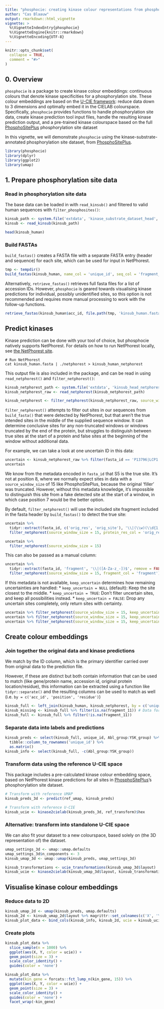 ```yaml
---
title: "phosphocie: creating kinase colour representations from phosphosites"
author: "Cas Blaauw"
output: rmarkdown::html_vignette
vignette: >
  %\VignetteIndexEntry{phosphocie}
  %\VignetteEngine{knitr::rmarkdown}
  %\VignetteEncoding{UTF-8}
---
```


```r
knitr::opts_chunk$set(
  collapse = TRUE,
  comment = "#>"
)
```

## 0. Overview
`phosphocie` is a package to create kinase colour embeddings: continuous colours that 
denote kinase specificities for a phosphorylation site. These colour embeddings are
based on the [U-CIE framework](https://doi.org/10.1101/2021.12.02.470966):
reduce data down to 3 dimensions and optimally embed it in the CIELAB colourspace.
Specifically, `phosphocie` provides functions to handle phosphorylation site data,
create kinase prediction tool input files, handle the resulting kinase prediction output,
and a pre-trained kinase colourspace based on the full 
[PhosphoSitePlus](https://www.phosphosite.org/) phosphorylation site dataset

In this vignette, we will demonstrate `phosphocie` using the kinase-substrate-annotated 
phosphorylation site dataset, from [PhosphoSitePlus](https://www.phosphosite.org/). 

```r
library(phosphocie)
library(dplyr)
library(ggplot2)
library(umap)
```

## 1. Prepare phosphorylation site data
### Read in phosphorylation site data


The base data can be loaded in with `read_kinsub()` and filtered to valid human sequences
with `filter_phosphosites()`:

```r
kinsub_path <- system.file('extdata', 'kinase_substrate_dataset_head', package = 'phosphocie')
kinsub <- read_kinsub(kinsub_path)

head(kinsub_human)
```

### Build FASTAs
`build_fastas()` creates a FASTA file with a separate FASTA entry (header and sequence)
for each site, which can be used for input in NetPhorest. 

```r
tmp <- tempdir()
build_fastas(kinsub_human, name_col = 'unique_id', seq_col = 'fragment_15', path = file.path(tmp, 'kinsub_human_peptides.fasta'))
```

Alternatively, `retrieve_fastas()` retrieves full fasta files for a list of accession IDs.
However, `phosphocie` is geared towards visualising kinase predictions for individual, 
possibly unidentified sites, so this option is not recommended and requires more manual processing
to work with the follow-up functions.

```r
retrieve_fastas(kinsub_human$acc_id, file.path(tmp, 'kinsub_human.fasta'))
```

## Predict kinases

Kinase prediction can be done with your tool of choice, but phosphocie natively supports
NetPhorest. For details on how to run NetPhorest locally, see [the NetPhorest site](http://netphorest.info/download.shtml).

```{}
# Run NetPhorest
cat kinsub_human.fasta | ./netphorest > kinsub_human_netphorest
```

This output file is also included in the package, and can be read in using 
`read_netphorest()` and `filter_netphorest()`:
```r
kinsub_netphorest_path <- system.file('extdata', 'kinsub_head_netphorest', package = 'phosphocie')
kinsub_netphorest_raw <- read_netphorest(kinsub_netphorest_path) 

kinsub_netphorest <- filter_netphorest(kinsub_netphorest_raw, source_window_size = 15)
```

`filter_netphorest()` attempts to filter out sites in our sequences from `build_fasta()` 
that were detected by NetPhorest, but that aren't the true intended sites in the middle
of the supplied sequence window. 
It can determine conclusive sites for any non-truncated windows or windows truncated by the 
end of the protein, but struggles to distinguish between true sites at the start of a protein
and false sites at the beginning of the window without additional data.

For example, we can take a look at one uncertain ID in this data:
```r
uncertain <- kinsub_netphorest_raw %>% filter(fasta_id == 'P13796|LCP1|L-plastin|S5|ARGSVSD')
uncertain
```

We know from the metadata encoded in `fasta_id` that S5 is the true site.
It's not at position 8, where we normally expect sites in data with a `source_window_size`
of 15 like PhosphoSitePlus, because the original 'filler' was truncated.
However, without this metadata knowledge, it's impossible to distinguish this site
from a fake detected site at the start of a window, in which case position 7 would 
be the better option.

By default, `filter_netphorest()` will use the included site fragment included in the
fasta header by `build_fastas()` to detect the true site:

```r
uncertain %>%
  tidyr::extract(fasta_id, c('orig_res', 'orig_site'), '\\|(\\w)(\\d{1,4})$', remove = FALSE, convert = TRUE) %>% 
  filter_netphorest(source_window_size = 15, protein_res_col = 'orig_res', protein_pos_col = 'orig_site')

uncertain %>%
  filter_netphorest(source_window_size = 15)
```

This can also be passed as a manual column:

```r
uncertain %>%
  tidyr::extract(fasta_id, 'fragment', '\\|([A-Za-z_-])$', remove = FALSE) %>% 
  filter_netphorest(source_window_size = 15, fragment_col = 'fragment')
```


If this metadata is not available, `keep_uncertain` determines how remaining uncertainties are handled:
* `keep_uncertain = NULL` (default): Keep the site closest to the middle.
* `keep_uncertain = TRUE`: Don't filter uncertain sites, and keep all possibilities instead.
* `keep_uncertain = FALSE`: Drop any uncertain sites completely, only return sites with certainty.

```r
uncertain %>% filter_netphorest(source_window_size = 15, keep_uncertain = NULL)
uncertain %>% filter_netphorest(source_window_size = 15, keep_uncertain = TRUE)
uncertain %>% filter_netphorest(source_window_size = 15, keep_uncertain = FALSE)
```


## Create colour embeddings

### Join together the original data and kinase predictions

We match by the ID column, which is the primary identifier carried over from original data
to the prediction file. 

However, if these are distinct but both contain information that can
be used to match (like gene/protein name, accession id, original protein location/residue), 
this information can be extracted using a function like `tidyr::separate()` and the resulting
columns can be used to match as well (i.e. `by = c('acc_id', 'position', 'residue')`)

```r
kinsub_full <- left_join(kinsub_human, kinsub_netphorest, by = c('unique_id' = 'fasta_id')) 
kinsub_missing <- kinsub_full %>% filter(is.na(fragment_11)) # Data for which no prediction could be recovered
kinsub_full <- kinsub_full %>% filter(!is.na(fragment_11))
```

### Separate data into labels and predictions

```r
kinsub_preds <- select(kinsub_full, unique_id, Abl_group:YSK_group) %>% 
  tibble::column_to_rownames('unique_id') %>% 
  as.matrix()
kinsub_info <- select(kinsub_full, -c(Abl_group:YSK_group))
```

### Transform data using the reference U-CIE space

This package includes a pre-calculated kinase colour embedding space, based on 
NetPhorest kinase predictions for all sites in [PhosphoSitePlus](https://www.phosphosite.org/)'s
phosphorylation site dataset.

```r
# Transform with reference UMAP
kinsub_preds_3d <- predict(ref_umap, kinsub_preds)

# Transform with reference U-CIE
kinsub_ucie <- kinase2cielab(kinsub_preds_3d, ref_transform)$hex
```

### Alternative: transform into standalone U-CIE space

We can also fit your dataset to a new colourspace, based solely on (the 3D representation of) the dataset.
```r
umap_settings_3d <- umap::umap.defaults
umap_settings_3d$n_components <- 3
kinsub_umap_3d <- umap::umap(kinsub_preds, umap_settings_3d)

kinsub_transformations <- ucie_transformations(kinsub_umap_3d$layout)
kinsub_ucie <- kinase2cielab(kinsub_umap_3d$layout, kinsub_transformations)$hex
```


## Visualise kinase colour embeddings

### Reduce data to 2D
```r
kinsub_umap_2d <- umap(kinsub_preds, umap.defaults)
kinsub_2d <- kinsub_umap_2d$layout %>% magrittr::set_colnames(c('X', 'Y')) 
kinsub_plot_data <- bind_cols(kinsub_info, kinsub_2d, ucie = kinsub_ucie)
```

### Create plots
```r
kinsub_plot_data %>% 
  slice_sample(n = 1000) %>% 
  ggplot(aes(X, Y, color = ucie)) + 
  geom_point(size = 3) + 
  scale_color_identity() + 
  guides(color = 'none')

kinsub_plot_data %>% 
  mutate(kin_gene = forcats::fct_lump_n(kin_gene, 15)) %>% 
  ggplot(aes(X, Y, color = ucie)) + 
  geom_point(size = 3) + 
  scale_color_identity() + 
  guides(color = 'none') + 
  facet_wrap(~kin_gene)
```

